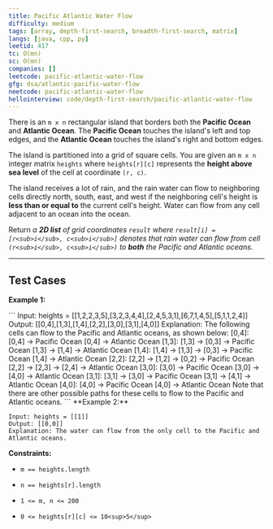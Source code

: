```yaml
---
title: Pacific Atlantic Water Flow
difficulty: medium
tags: [array, depth-first-search, breadth-first-search, matrix]
langs: [java, cpp, py]
leetid: 417
tc: O(mn)
sc: O(mn)
companies: []
leetcode: pacific-atlantic-water-flow
gfg: dsa/atlantic-pacific-water-flow
neetcode: pacific-atlantic-water-flow
hellointerview: code/depth-first-search/pacific-atlantic-water-flow
---
```

There is an `m x n` rectangular island that borders both the **Pacific Ocean** and **Atlantic Ocean**. The **Pacific Ocean** touches the island's left and top edges, and the **Atlantic Ocean** touches the island's right and bottom edges.

The island is partitioned into a grid of square cells. You are given an `m x n` integer matrix `heights` where `heights[r][c]` represents the **height above sea level** of the cell at coordinate `(r, c)`.

The island receives a lot of rain, and the rain water can flow to neighboring cells directly north, south, east, and west if the neighboring cell's height is **less than or equal to** the current cell's height. Water can flow from any cell adjacent to an ocean into the ocean.

Return *a **2D list** of grid coordinates *`result`* where *`result[i] = [r<sub>i</sub>, c<sub>i</sub>]`* denotes that rain water can flow from cell *`(r<sub>i</sub>, c<sub>i</sub>)`* to **both** the Pacific and Atlantic oceans*.

 

---
## Test Cases
**Example 1:**

<MdxImage alt="" src="https://assets.leetcode.com/uploads/2021/06/08/waterflow-grid.jpg" style="width: 400px; height: 400px;" />
```
Input: heights = [[1,2,2,3,5],[3,2,3,4,4],[2,4,5,3,1],[6,7,1,4,5],[5,1,1,2,4]]
Output: [[0,4],[1,3],[1,4],[2,2],[3,0],[3,1],[4,0]]
Explanation: The following cells can flow to the Pacific and Atlantic oceans, as shown below:
[0,4]: [0,4] -> Pacific Ocean 
       [0,4] -> Atlantic Ocean
[1,3]: [1,3] -> [0,3] -> Pacific Ocean 
       [1,3] -> [1,4] -> Atlantic Ocean
[1,4]: [1,4] -> [1,3] -> [0,3] -> Pacific Ocean 
       [1,4] -> Atlantic Ocean
[2,2]: [2,2] -> [1,2] -> [0,2] -> Pacific Ocean 
       [2,2] -> [2,3] -> [2,4] -> Atlantic Ocean
[3,0]: [3,0] -> Pacific Ocean 
       [3,0] -> [4,0] -> Atlantic Ocean
[3,1]: [3,1] -> [3,0] -> Pacific Ocean 
       [3,1] -> [4,1] -> Atlantic Ocean
[4,0]: [4,0] -> Pacific Ocean 
       [4,0] -> Atlantic Ocean
Note that there are other possible paths for these cells to flow to the Pacific and Atlantic oceans.
```
**Example 2:**

```
Input: heights = [[1]]
Output: [[0,0]]
Explanation: The water can flow from the only cell to the Pacific and Atlantic oceans.
```
 

**Constraints:**

	
* `m == heights.length`
	
* `n == heights[r].length`
	
* `1 <= m, n <= 200`
	
* `0 <= heights[r][c] <= 10<sup>5</sup>`
